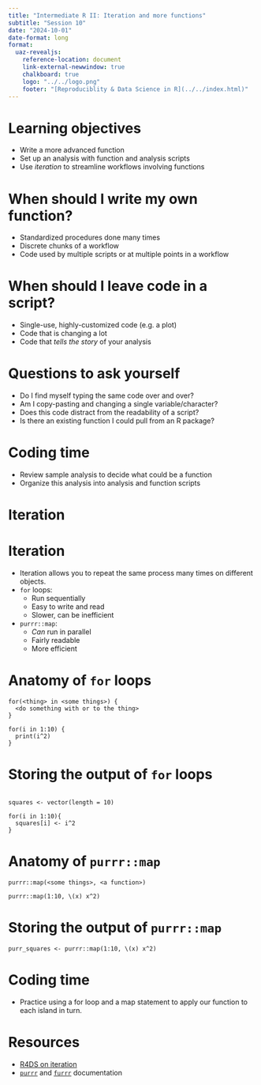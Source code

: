 ```yaml
---
title: "Intermediate R II: Iteration and more functions"
subtitle: "Session 10"
date: "2024-10-01"
date-format: long
format:
  uaz-revealjs:
    reference-location: document
    link-external-newwindow: true
    chalkboard: true
    logo: "../../logo.png"
    footer: "[Reproduciblity & Data Science in R](../../index.html)"
---
```


# Learning objectives

-   Write a more advanced function
-   Set up an analysis with function and analysis scripts
-   Use *iteration* to streamline workflows involving functions

# When should I write my own function?

-   Standardized procedures done many times
-   Discrete chunks of a workflow
-   Code used by multiple scripts or at multiple points in a workflow

# When should I leave code in a script?

-   Single-use, highly-customized code (e.g. a plot)
-   Code that is changing a lot
-   Code that *tells the story* of your analysis

# Questions to ask yourself

-   Do I find myself typing the same code over and over?
-   Am I copy-pasting and changing a single variable/character?
-   Does this code distract from the readability of a script?
-   Is there an existing function I could pull from an R package?

# Coding time

-   Review sample analysis to decide what could be a function
-   Organize this analysis into analysis and function scripts

# Iteration

# Iteration

-   Iteration allows you to repeat the same process many times on different objects.
-   `for` loops:
    -   Run sequentially
    -   Easy to write and read
    -   Slower, can be inefficient
-   `purrr::map`:
    -   *Can* run in parallel
    -   Fairly readable
    -   More efficient

# Anatomy of `for` loops

```         
for(<thing> in <some things>) {
  <do something with or to the thing>
}
```

```         
for(i in 1:10) {
  print(i^2)
}
```

# Storing the output of `for` loops

```         

squares <- vector(length = 10)

for(i in 1:10){
  squares[i] <- i^2
}
```

# Anatomy of `purrr::map`

```         
purrr::map(<some things>, <a function>)
```

```         
purrr::map(1:10, \(x) x^2)
```

# Storing the output of `purrr::map`

```         
purr_squares <- purrr::map(1:10, \(x) x^2)
```

# Coding time

-   Practice using a for loop and a map statement to apply our function to each island in turn.

# Resources

-   [R4DS on iteration](https://r4ds.hadley.nz/iteration.html)
-   [`purrr`](https://purrr.tidyverse.org/) and [`furrr`](https://furrr.futureverse.org/) documentation
